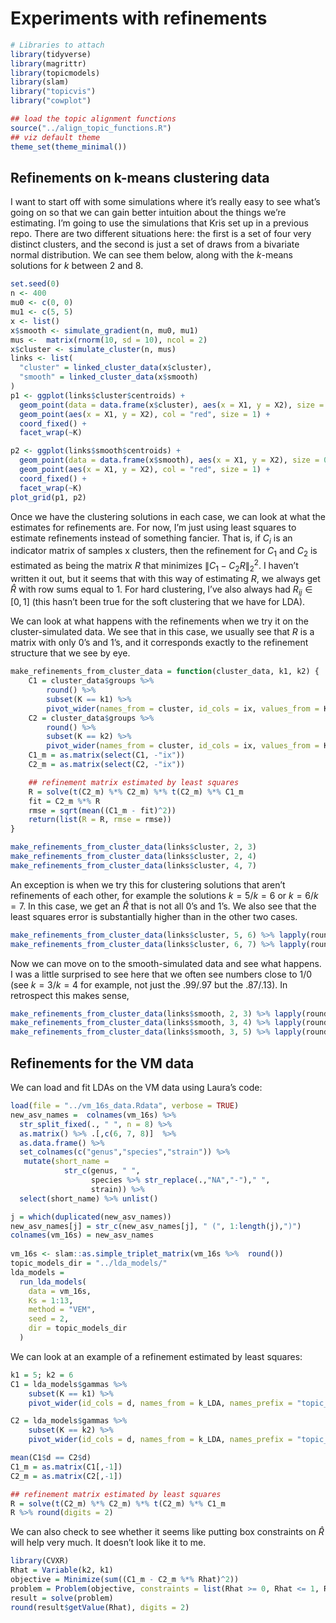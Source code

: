 # Experiments with refinements

```r

# Libraries to attach
library(tidyverse)
library(magrittr)
library(topicmodels)
library(slam)
library("topicvis")
library("cowplot")

## load the topic alignment functions
source("../align_topic_functions.R")
## viz default theme
theme_set(theme_minimal())

```

## Refinements on k-means clustering data

I want to start off with some simulations where it's really easy to see what's going on so that we can gain better intuition about the things we're estimating.
I'm going to use the simulations that Kris set up in a previous repo.
There are two different situations here: the first is a set of four very distinct clusters, and the second is just a set of draws from a bivariate normal distribution.
We can see them below, along with the $k$-means solutions for $k$ between 2 and 8.

```r
set.seed(0)
n <- 400
mu0 <- c(0, 0)
mu1 <- c(5, 5)
x <- list()
x$smooth <- simulate_gradient(n, mu0, mu1)
mus <-  matrix(rnorm(10, sd = 10), ncol = 2)
x$cluster <- simulate_cluster(n, mus)
links <- list(
  "cluster" = linked_cluster_data(x$cluster),
  "smooth" = linked_cluster_data(x$smooth)
)
p1 <- ggplot(links$cluster$centroids) +
  geom_point(data = data.frame(x$cluster), aes(x = X1, y = X2), size = 0.2) +
  geom_point(aes(x = X1, y = X2), col = "red", size = 1) +
  coord_fixed() +
  facet_wrap(~K)

p2 <- ggplot(links$smooth$centroids) +
  geom_point(data = data.frame(x$smooth), aes(x = X1, y = X2), size = 0.2) +
  geom_point(aes(x = X1, y = X2), col = "red", size = 1) +
  coord_fixed() +
  facet_wrap(~K)
plot_grid(p1, p2)
```

Once we have the clustering solutions in each case, we can look at what the estimates for refinements are.
For now, I'm just using least squares to estimate refinements instead of something fancier.
That is, if $C_i$ is an indicator matrix of samples x clusters, then the refinement for $C_1$ and $C_2$ is estimated as being the matrix $R$ that minimizes $\| C_1 - C_2 R\|_2^2$.
I haven't written it out, but it seems that with this way of estimating $R$, we always get $\hat R$ with row sums equal to 1.
For hard clustering, I've also always had $R_{ij} \in [0,1]$ (this hasn't been true for the soft clustering that we have for LDA).

We can look at what happens with the refinements when we try it on the cluster-simulated data.
We see that in this case, we usually see that $R$ is a matrix with only 0's and 1's, and it corresponds exactly to the refinement structure that we see by eye.
```r
make_refinements_from_cluster_data = function(cluster_data, k1, k2) {
    C1 = cluster_data$groups %>%
        round() %>%
        subset(K == k1) %>%
        pivot_wider(names_from = cluster, id_cols = ix, values_from = K, values_fill = 0, values_fn = function(x) 1)
    C2 = cluster_data$groups %>%
        round() %>%
        subset(K == k2) %>%
        pivot_wider(names_from = cluster, id_cols = ix, values_from = K, values_fill = 0, values_fn = function(x) 1)
    C1_m = as.matrix(select(C1, -"ix"))
    C2_m = as.matrix(select(C2, -"ix"))

    ## refinement matrix estimated by least squares
    R = solve(t(C2_m) %*% C2_m) %*% t(C2_m) %*% C1_m
    fit = C2_m %*% R
    rmse = sqrt(mean((C1_m - fit)^2))
    return(list(R = R, rmse = rmse))
}

make_refinements_from_cluster_data(links$cluster, 2, 3)
make_refinements_from_cluster_data(links$cluster, 2, 4)
make_refinements_from_cluster_data(links$cluster, 4, 7)
```

An exception is when we try this for clustering solutions that aren't refinements of each other, for example the solutions $k = 5$/$k = 6$ or $k = 6$/$k = 7$.
In this case, we get an $\hat R$ that is not all 0's and 1's.
We also see that the least squares error is substantially higher than in the other two cases.
```r
make_refinements_from_cluster_data(links$cluster, 5, 6) %>% lapply(round, digits = 2)
make_refinements_from_cluster_data(links$cluster, 6, 7) %>% lapply(round, digits = 2)
```

Now we can move on to the smooth-simulated data and see what happens.
I was a little surprised to see here that we often see numbers close to 1/0 (see $k = 3$/$k = 4$ for example, not just the .99/.97 but the .87/.13).
In retrospect this makes sense, 
```r
make_refinements_from_cluster_data(links$smooth, 2, 3) %>% lapply(round, digits = 2)
make_refinements_from_cluster_data(links$smooth, 3, 4) %>% lapply(round, digits = 2)
make_refinements_from_cluster_data(links$smooth, 3, 5) %>% lapply(round, digits = 2)
```



## Refinements for the VM data


We can load and fit LDAs on the VM data using Laura's code:

```r
load(file = "../vm_16s_data.Rdata", verbose = TRUE)
new_asv_names =  colnames(vm_16s) %>% 
  str_split_fixed(., " ", n = 8) %>%
  as.matrix() %>% .[,c(6, 7, 8)]  %>%
  as.data.frame() %>% 
  set_colnames(c("genus","species","strain")) %>% 
   mutate(short_name = 
            str_c(genus, " ", 
                  species %>% str_replace(.,"NA","-")," ",
                  strain)) %>% 
  select(short_name) %>% unlist()

j = which(duplicated(new_asv_names))
new_asv_names[j] = str_c(new_asv_names[j], " (", 1:length(j),")")
colnames(vm_16s) = new_asv_names
  
vm_16s <- slam::as.simple_triplet_matrix(vm_16s %>%  round())
topic_models_dir = "../lda_models/"
lda_models = 
  run_lda_models(
    data = vm_16s,
    Ks = 1:13,
    method = "VEM",
    seed = 2,
    dir = topic_models_dir
  )
```

We can look at an example of a refinement estimated by least squares:
```r
k1 = 5; k2 = 6
C1 = lda_models$gammas %>%
    subset(K == k1) %>%
    pivot_wider(id_cols = d, names_from = k_LDA, names_prefix = "topic_", values_from = g)

C2 = lda_models$gammas %>%
    subset(K == k2) %>%
    pivot_wider(id_cols = d, names_from = k_LDA, names_prefix = "topic_", values_from = g)

mean(C1$d == C2$d)
C1_m = as.matrix(C1[,-1])
C2_m = as.matrix(C2[,-1])

## refinement matrix estimated by least squares
R = solve(t(C2_m) %*% C2_m) %*% t(C2_m) %*% C1_m
R %>% round(digits = 2)
```

We can also check to see whether it seems like putting box constraints on $\hat R$ will help very much.
It doesn't look like it to me.
```r
library(CVXR)
Rhat = Variable(k2, k1)
objective = Minimize(sum((C1_m - C2_m %*% Rhat)^2))
problem = Problem(objective, constraints = list(Rhat >= 0, Rhat <= 1, Rhat %*% rep(1, ncol(Rhat)) == 1))
result = solve(problem)
round(result$getValue(Rhat), digits = 2)
```
